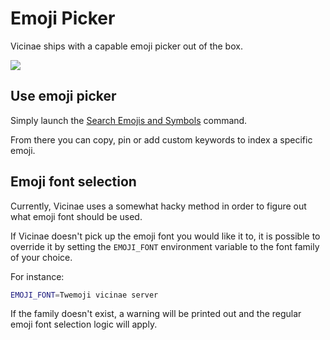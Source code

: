 # Emoji Picker

Vicinae ships with a capable emoji picker out of the box.

![](/emoji-picker.png)

## Use emoji picker

Simply launch the [Search Emojis and Symbols](vicinae://extensions/vicinae/vicinae/search-emojis) command.

From there you can copy, pin or add custom keywords to index a specific emoji.

## Emoji font selection

Currently, Vicinae uses a somewhat hacky method in order to figure out what emoji font should be used.

If Vicinae doesn't pick up the emoji font you would like it to, it is possible to override it by setting the `EMOJI_FONT` environment variable to the font family of your choice.

For instance:

```bash
EMOJI_FONT=Twemoji vicinae server
```

<Note>
If the family doesn't exist, a warning will be printed out and the regular emoji font selection logic will apply.
</Note>
